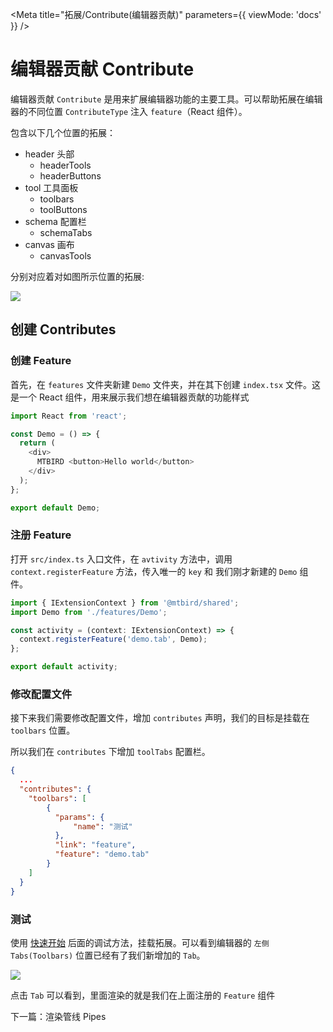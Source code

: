 
<Meta title="拓展/Contribute(编辑器贡献)" parameters={{ viewMode: 'docs' }} />

# 编辑器贡献 Contribute

编辑器贡献 `Contribute` 是用来扩展编辑器功能的主要工具。可以帮助拓展在编辑器的不同位置 `ContributeType` 注入 `feature`（React 组件）。

包含以下几个位置的拓展：

- header 头部
  - headerTools
  - headerButtons
- tool 工具面板
  - toolbars
  - toolButtons
- schema 配置栏
  - schemaTabs
- canvas 画布
  - canvasTools

分别对应着对如图所示位置的拓展:

<img src={ContributesImages} />

## 创建 Contributes

### 创建 Feature

首先，在 `features` 文件夹新建 `Demo` 文件夹，并在其下创建 `index.tsx` 文件。这是一个 React 组件，用来展示我们想在编辑器贡献的功能样式

```typescript
import React from 'react';

const Demo = () => {
  return (
    <div>
      MTBIRD <button>Hello world</button>
    </div>
  );
};

export default Demo;
```

### 注册 Feature

打开 `src/index.ts` 入口文件，在 `avtivity` 方法中，调用 `context.registerFeature` 方法，传入唯一的 `key` 和 我们刚才新建的 `Demo` 组件。

```typescript
import { IExtensionContext } from '@mtbird/shared';
import Demo from './features/Demo';

const activity = (context: IExtensionContext) => {
  context.registerFeature('demo.tab', Demo);
};

export default activity;
```

### 修改配置文件

接下来我们需要修改配置文件，增加 `contributes` 声明，我们的目标是挂载在 `toolbars` 位置。

所以我们在 `contributes` 下增加 `toolTabs` 配置栏。

```json
{
  ...
  "contributes": {
    "toolbars": [
        {
          "params": {
              "name": "测试"
          },
          "link": "feature",
          "feature": "demo.tab"
        }
    ]
  }
}
```

### 测试

使用 [快速开始](/?path=/docs/拓展-快速开始--page#开始调试) 后面的调试方法，挂载拓展。可以看到编辑器的 `左侧Tabs(Toolbars)` 位置已经有了我们新增加的 `Tab`。

<img src={ContributesDemoImages} />

点击 `Tab` 可以看到，里面渲染的就是我们在上面注册的 `Feature` 组件

下一篇：<LinkTo kind="%E6%8B%93%E5%B1%95-pipe-%E6%B8%B2%E6%9F%93%E7%AE%A1%E7%BA%BF--page">渲染管线 Pipes</LinkTo>
